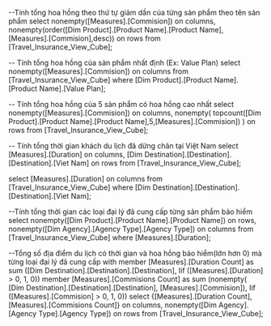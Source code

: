 ﻿--Tính tổng hoa hồng theo thứ tự giảm dần của từng sản phẩm theo tên sản phẩm
select nonempty([Measures].[Commision]) on columns,
	   nonempty(order([Dim Product].[Product Name].[Product Name],[Measures].[Commision],desc)) on rows
from [Travel_Insurance_View_Cube];

-- Tính tổng hoa hồng của sản phẩm nhất định (Ex: Value Plan)
select nonempty([Measures].[Commision]) on columns
from [Travel_Insurance_View_Cube]
where [Dim Product].[Product Name].[Product Name].[Value Plan];

-- Tính tổng hoa hồng của 5 sản phẩm có hoa hồng cao nhất
select nonempty([Measures].[Commision]) on columns,
	   nonempty(
		topcount([Dim Product].[Product Name].[Product Name],5,[Measures].[Commision])
		) on rows
from [Travel_Insurance_View_Cube];


-- Tính tổng thời gian khách du lịch đã dừng chân tại Việt Nam
select [Measures].[Duration] on columns,
	   [Dim Destination].[Destination].[Destination].[Viet Nam] on rows
from [Travel_Insurance_View_Cube];

select [Measures].[Duration] on columns
from [Travel_Insurance_View_Cube]
where [Dim Destination].[Destination].[Destination].[Viet Nam];

--Tính tổng thời gian các loại đại lý đã cung cấp từng sản phẩm bảo hiểm
select nonempty([Dim Product].[Product Name].[Product Name]) on rows,
	   nonempty([Dim Agency].[Agency Type].[Agency Type]) on columns
from [Travel_Insurance_View_Cube]
where [Measures].[Duration];

--Tổng số địa điểm du lịch có thời gian và hoa hồng bảo hiểm(lớn hơn 0) mà từng loại đại lý đã cung cấp
with
member [Measures].[Duration Count] as
	sum
	([Dim Destination].[Destination].[Destination],
	Iif
	([Measures].[Duration] > 0, 1, 0))
member [Measures].[Commisions Count] as
	sum
	(nonempty(
		[Dim Destination].[Destination].[Destination],
		[Measures].[Commision]),
	Iif
	([Measures].[Commision] > 0, 1, 0))
select {[Measures].[Duration Count], [Measures].[Commisions Count]} on columns,
	   nonempty([Dim Agency].[Agency Type].[Agency Type]) on rows
from [Travel_Insurance_View_Cube];

